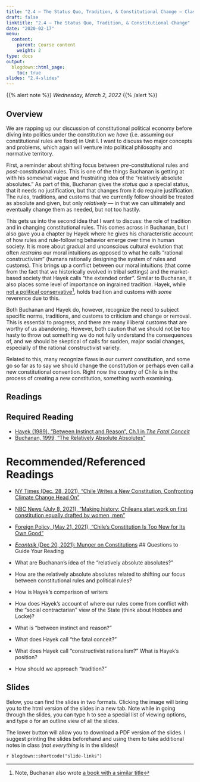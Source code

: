 ```yaml
---
title: "2.4 — The Status Quo, Tradition, & Constitutional Change — Class Content"
draft: false
linktitle: "2.4 — The Status Quo, Tradition, & Constitutional Change"
date: "2020-02-17"
menu:
  content:
    parent: Course content
    weight: 2
type: docs
output:
  blogdown::html_page:
    toc: true
slides: "2.4-slides"
---
```


{{% alert note %}}
*Wednesday, March 2, 2022*
{{% /alert %}}

## <i class="fas fa-info-circle fa-lg"></i> Overview

We are rapping up our discussion of constitutional political economy before diving into politics under the constitution we *have* (i.e. assuming our constitutional rules are fixed) in Unit I. I want to discuss two major concepts and problems, which again will venture into political philosophy and normative territory.

First, a reminder about shifting focus between *pre-*constitutional rules and *post*-constitutional rules. This is one of the things Buchanan is getting at with his somewhat vague and frustrating idea of the “relatively absolute absolutes.” As part of this, Buchanan gives the *status quo* a special status, that it needs no justification, but that changes from it do require justification. The rules, traditions, and customs that we currently follow should be treated as absolute and given, but only *relatively* — in that we can ultimately and eventually change them as needed, but not too hastily. 

This gets us into the second idea that I want to discuss: the role of tradition and in changing constitutional rules. This comes across in Buchanan, but I also gave you a chapter by Hayek where he gives his characteristic account of how rules and rule-following behavior emerge over time in human society. It is more about gradual and unconscious cultural evolution that often *restrains* our moral intuitions as opposed to what he calls “rational constructivism” (humans rationally designing the system of rules and customs). This brings up a conflict between our moral intuitions (that come from the fact that we historically evolved in tribal settings) and the market-based society that Hayek calls “the extended order”. Similar to Buchanan, it also places some level of importance on ingrained tradition. Hayek, while [not a political conservative](https://www.cato.org/sites/cato.org/files/articles/hayek-why-i-am-not-conservative.pdf)^[Note, Buchanan also wrote [a book with a similar title](https://www.amazon.com/Why-Too-Not-Conservative-Liberalism/dp/1845423143)], holds tradition and customs with *some* reverence due to this.

Both Buchanan and Hayek do, however, recognize the need to subject specific norms, traditions, and customs to criticism and change or removal. This is essential to progress, and there are many illiberal customs that are worthy of us abandoning. However, both caution that we should not be too hasty to throw out something we do not fully understand the consequences of, and we should be skeptical of calls for sudden, major social changes, especially of the rational constructivist variety.

Related to this, many recognize flaws in our current constitution, and some go so far as to say we should change the constitution or perhaps even call a new constitutional convention. Right now the country of Chile is in the process of creating a new constitution, something worth examining.

## <i class="fas fa-book-reader fa-lg"></i> Readings

## Required Reading
- [<i class="fas fa-file-pdf"></i> Hayek (1989), “Between Instinct and Reason”, Ch.1 in *The Fatal Conceit*](/readings/Hayek-1989-Ch1.pdf)
- [<i class="fas fa-file-pdf"></i> Buchanan, 1999, “The Relatively Absolute Absolutes”](/readings/Buchanan-1999b.pdf)

# Recommended/Referenced Readings

- [NY Times (Dec. 28, 2021), “Chile Writes a New Constitution, Confronting Climate Change Head On”](https://www.nytimes.com/2021/12/28/climate/chile-constitution-climate-change.html)
- [NBC News (July 8, 2021), “Making history: Chileans start work on first constitution equally drafted by women, men”](https://www.nbcnews.com/news/latino/making-history-chileans-start-work-first-constitution-equally-drafted-rcna1353)
- [Foreign Policy, (May 21, 2021), “Chile’s Constitution Is Too New for Its Own Good”](https://foreignpolicy.com/2021/05/21/chiles-constitution-is-too-new-for-its-own-good/)
- [*Econtalk* (Dec 20, 2021): Munger on Constitutions](https://www.econtalk.org/michael-munger-on-constitutions/)
## Questions to Guide Your Reading

- What are Buchanan’s idea of the “relatively absolute absolutes?”

- How are the relatively absolute absolutes related to shifting our focus between constitutional rules and political rules?

- How is Hayek’s comparison of writers 

- How does Hayek’s account of where our rules come from conflict with the “social contractarian” view of the State (think about Hobbes and Locke)?

- What is “between instinct and reason?”

- What does Hayek call “the fatal conceit?”

- What does Hayek call “constructivist rationalism?” What is Hayek’s position?

- How should we approach “tradition?”

## <i class="fas fa-chalkboard-teacher"></i> Slides

Below, you can find the slides in two formats. Clicking the image will bring you to the html version of the slides in a new tab. Note while in going through the slides, you can type <kbd>h</kbd> to see a special list of viewing options, and type <kbd>o</kbd> for an outline view of all the slides.

The lower button will allow you to download a PDF version of the slides. I suggest printing the slides beforehand and using them to take additional notes in class (*not everything* is in the slides)!

`r blogdown::shortcode("slide-links")`